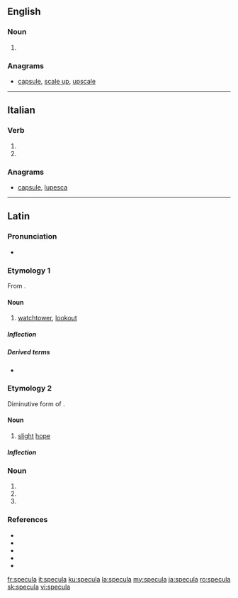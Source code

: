 {{also|spécula}}
==English==

===Noun===
{{head|en|noun plural form}}

# {{plural of|speculum|lang=en}}

===Anagrams===
* [[capsule#English|capsule]], [[scale up#English|scale up]], [[upscale#English|upscale]]

----

==Italian==

===Verb===
{{head|it|verb form}}

# {{inflection of|speculare||3|s|pres|indc|lang=it}}
# {{inflection of|speculare||2|s|impr|lang=it}}

===Anagrams===
* [[capsule#Italian|capsule]], [[lupesca#Italian|lupesca]]

----

==Latin==

===Pronunciation===
* {{la-IPA|specula}}

===Etymology 1===
From {{m|la|speciō}}.

====Noun====
{{la-noun|specula|speculae|f|first}}

# [[watchtower]], [[lookout]]

=====Inflection=====
{{la-decl-1st|specul}}

=====Derived terms=====
* {{l|la|speculor}}

===Etymology 2===
Diminutive form of {{m|la|spēs}}.

====Noun====
{{la-noun|spēcula|spēculae|f|first}}

# [[slight]] [[hope]]

=====Inflection=====
{{la-decl-1st|spēcul}}

===Noun===
{{la-noun-form|spēcula}}

# {{inflection of|speculum||nom|p|lang=la}}
# {{inflection of|speculum||acc|p|lang=la}}
# {{inflection of|speculum||voc|p|lang=la}}

===References===
* {{R:L&S}}
* {{R:Elementary Lewis}}
* {{R:du Cange}}
* {{R:Gaffiot}}
* {{R:Peck}}

[[fr:specula]]
[[it:specula]]
[[ku:specula]]
[[la:specula]]
[[my:specula]]
[[ja:specula]]
[[ro:specula]]
[[sk:specula]]
[[vi:specula]]